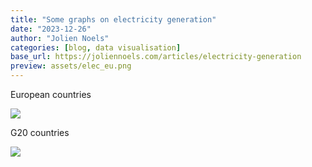 ```yaml
---
title: "Some graphs on electricity generation"
date: "2023-12-26"
author: "Jolien Noels"
categories: [blog, data visualisation]
base_url: https://joliennoels.com/articles/electricity-generation
preview: assets/elec_eu.png
---
```


European countries

![](assets/elec_eu.png)

G20 countries

![](assets/g20_mix.png)
